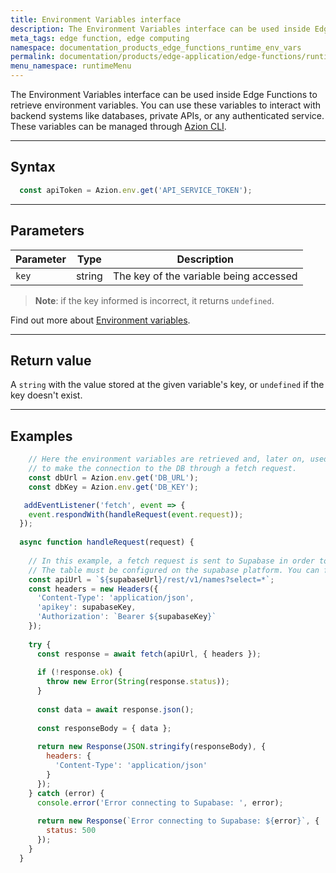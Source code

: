 ```yaml
---
title: Environment Variables interface
description: The Environment Variables interface can be used inside Edge Functions to retrieve environment variables. You can use these variables to interact with backend systems like databases, private APIs, or any authenticated service.
meta_tags: edge function, edge computing
namespace: documentation_products_edge_functions_runtime_env_vars
permalink: documentation/products/edge-application/edge-functions/runtime/api-reference/environment-variables/
menu_namespace: runtimeMenu
---
```


The Environment Variables interface can be used inside Edge Functions to retrieve environment variables. You can use these variables to interact with backend systems like databases, private APIs, or any authenticated service. These variables can be managed through [Azion CLI](/en/documentation/products/cli/variables/).

---

## Syntax

```javascript
  const apiToken = Azion.env.get('API_SERVICE_TOKEN');
```

---

## Parameters

| Parameter | Type | Description |
| - | - | - |
| `key` | string | The key of the variable being accessed |

> **Note**: if the key informed is incorrect, it returns `undefined`.

Find out more about [Environment variables](/en/documentation/products/edge-functions/environment-variables/).

---

## Return value

A `string` with the value stored at the given variable's key, or `undefined` if the key doesn't exist.

---

## Examples

```javascript
    // Here the environment variables are retrieved and, later on, used
    // to make the connection to the DB through a fetch request. 
    const dbUrl = Azion.env.get('DB_URL');
    const dbKey = Azion.env.get('DB_KEY');

   addEventListener('fetch', event => {
    event.respondWith(handleRequest(event.request));
  });
  
  async function handleRequest(request) {
    
    // In this example, a fetch request is sent to Supabase in order to retrieve a list of names from a pre-defined table.
    // The table must be configured on the supabase platform. You can find its base URL and key there as well.
    const apiUrl = `${supabaseUrl}/rest/v1/names?select=*`;
    const headers = new Headers({
      'Content-Type': 'application/json',
      'apikey': supabaseKey,
      'Authorization': `Bearer ${supabaseKey}`
    });
  
    try {
      const response = await fetch(apiUrl, { headers });
  
      if (!response.ok) {
        throw new Error(String(response.status));
      }
  
      const data = await response.json();
  
      const responseBody = { data };
  
      return new Response(JSON.stringify(responseBody), {
        headers: {
          'Content-Type': 'application/json'
        }
      });
    } catch (error) {
      console.error('Error connecting to Supabase: ', error);
  
      return new Response(`Error connecting to Supabase: ${error}`, {
        status: 500
      });
    }
  }
```
